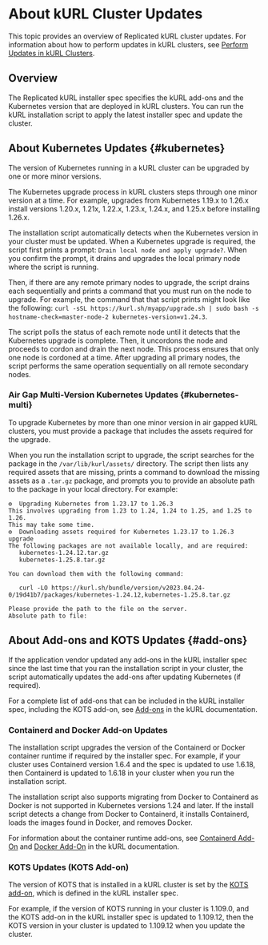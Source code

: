 
# About kURL Cluster Updates

<KurlAvailability/>

This topic provides an overview of Replicated kURL cluster updates. For information about how to perform updates in kURL clusters, see [Perform Updates in kURL Clusters](updating-kurl).

## Overview

The Replicated kURL installer spec specifies the kURL add-ons and the Kubernetes version that are deployed in kURL clusters. You can run the kURL installation script to apply the latest installer spec and update the cluster.

## About Kubernetes Updates {#kubernetes}

The version of Kubernetes running in a kURL cluster can be upgraded by one or more minor versions.

The Kubernetes upgrade process in kURL clusters steps through one minor version at a time. For example, upgrades from Kubernetes 1.19.x to 1.26.x install versions 1.20.x, 1.21x, 1.22.x, 1.23.x, 1.24.x, and 1.25.x before installing 1.26.x.

The installation script automatically detects when the Kubernetes version in your cluster must be updated. When a Kubernetes upgrade is required, the script first prints a prompt: `Drain local node and apply upgrade?`. When you confirm the prompt, it drains and upgrades the local primary node where the script is running.

Then, if there are any remote primary nodes to upgrade, the script drains each sequentially and prints a command that you must run on the node to upgrade. For example, the command that that script prints might look like the following: `curl -sSL https://kurl.sh/myapp/upgrade.sh | sudo bash -s hostname-check=master-node-2 kubernetes-version=v1.24.3`.

The script polls the status of each remote node until it detects that the Kubernetes upgrade is complete. Then, it uncordons the node and proceeds to cordon and drain the next node. This process ensures that only one node is cordoned at a time. After upgrading all primary nodes, the script performs the same operation sequentially on all remote secondary nodes.

### Air Gap Multi-Version Kubernetes Updates {#kubernetes-multi}

To upgrade Kubernetes by more than one minor version in air gapped kURL clusters, you must provide a package that includes the assets required for the upgrade.

When you run the installation script to upgrade, the script searches for the package in the `/var/lib/kurl/assets/` directory. The script then lists any required assets that are missing, prints a command to download the missing assets as a `.tar.gz` package, and prompts you to provide an absolute path to the package in your local directory. For example:

```
⚙  Upgrading Kubernetes from 1.23.17 to 1.26.3
This involves upgrading from 1.23 to 1.24, 1.24 to 1.25, and 1.25 to 1.26.
This may take some time.
⚙  Downloading assets required for Kubernetes 1.23.17 to 1.26.3 upgrade
The following packages are not available locally, and are required:
   kubernetes-1.24.12.tar.gz
   kubernetes-1.25.8.tar.gz

You can download them with the following command:

   curl -LO https://kurl.sh/bundle/version/v2023.04.24-0/19d41b7/packages/kubernetes-1.24.12,kubernetes-1.25.8.tar.gz

Please provide the path to the file on the server.
Absolute path to file:
```

## About Add-ons and KOTS Updates {#add-ons}

If the application vendor updated any add-ons in the kURL installer spec since the last time that you ran the installation script in your cluster, the script automatically updates the add-ons after updating Kubernetes (if required).

For a complete list of add-ons that can be included in the kURL installer spec, including the KOTS add-on, see [Add-ons](https://kurl.sh/docs/add-ons/antrea) in the kURL documentation.

### Containerd and Docker Add-on Updates

The installation script upgrades the version of the Containerd or Docker container runtime if required by the installer spec. For example, if your cluster uses Containerd version 1.6.4 and the spec is updated to use 1.6.18, then Containerd is updated to 1.6.18 in your cluster when you run the installation script.

The installation script also supports migrating from Docker to Containerd as Docker is not supported in Kubernetes versions 1.24 and later. If the install script detects a change from Docker to Containerd, it installs Containerd, loads the images found in Docker, and removes Docker.

For information about the container runtime add-ons, see [Containerd Add-On](https://kurl.sh/docs/add-ons/containerd) and [Docker Add-On](https://kurl.sh/docs/add-ons/docker) in the kURL documentation.

### KOTS Updates (KOTS Add-on)

The version of KOTS that is installed in a kURL cluster is set by the [KOTS add-on](https://kurl.sh/docs/add-ons/kotsadm), which is defined in the kURL installer spec. 

For example, if the version of KOTS running in your cluster is 1.109.0, and the KOTS add-on in the kURL installer spec is updated to 1.109.12, then the KOTS version in your cluster is updated to 1.109.12 when you update the cluster.